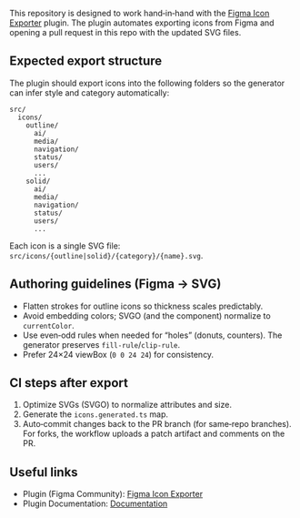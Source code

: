 
<Meta title="Docs/Figma Plugin" />

<Title>Figma Icon Exporter</Title>

This repository is designed to work hand‑in‑hand with the [Figma Icon Exporter](https://www.figma.com/community/plugin/1533548616572213704/figma-icon-exporter) plugin. The plugin automates exporting icons from Figma and opening a pull request in this repo with the updated SVG files.

## Expected export structure

The plugin should export icons into the following folders so the generator can infer style and category automatically:

```
src/
  icons/
    outline/
      ai/
      media/
      navigation/
      status/
      users/
      ...
    solid/
      ai/
      media/
      navigation/
      status/
      users/
      ...
```

Each icon is a single SVG file: `src/icons/{outline|solid}/{category}/{name}.svg`.

## Authoring guidelines (Figma → SVG)

- Flatten strokes for outline icons so thickness scales predictably.
- Avoid embedding colors; SVGO (and the component) normalize to `currentColor`.
- Use even‑odd rules when needed for “holes” (donuts, counters). The generator preserves `fill-rule`/`clip-rule`.
- Prefer 24×24 viewBox (`0 0 24 24`) for consistency.

## CI steps after export

1. Optimize SVGs (SVGO) to normalize attributes and size.
2. Generate the `icons.generated.ts` map.
3. Auto‑commit changes back to the PR branch (for same‑repo branches). For forks, the workflow uploads a patch artifact and comments on the PR.

## Useful links

- Plugin (Figma Community): [Figma Icon Exporter](https://www.figma.com/community/plugin/1533548616572213704/figma-icon-exporter)
- Plugin Documentation: [Documentation](https://sofian-design.github.io/fivra/)
